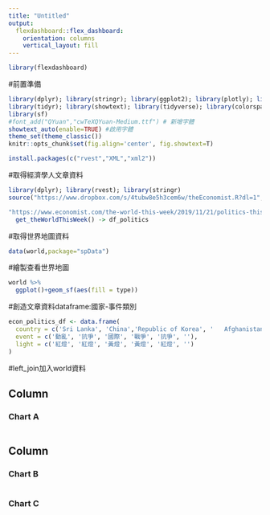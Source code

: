 ```yaml
---
title: "Untitled"
output: 
  flexdashboard::flex_dashboard:
    orientation: columns
    vertical_layout: fill
---
```


```r
library(flexdashboard)
```

#前置準備
```r
library(dplyr); library(stringr); library(ggplot2); library(plotly); library(lubridate); library(readr); library(colorspace); library(grDevices); library(shiny); library(shinyjs); library(scales)
library(tidyr); library(showtext); library(tidyverse); library(colorspace)
library(sf)
#font_add("QYuan","cwTeXQYuan-Medium.ttf") # 新增字體
showtext_auto(enable=TRUE) #啟用字體
theme_set(theme_classic())
knitr::opts_chunk$set(fig.align='center', fig.showtext=T)
```

```r
install.packages(c("rvest","XML","xml2"))
```

#取得經濟學人文章資料
```r
library(dplyr); library(rvest); library(stringr)
source("https://www.dropbox.com/s/4tubw8e5h3cem6w/theEconomist.R?dl=1", encoding = "utf-8")

"https://www.economist.com/the-world-this-week/2019/11/21/politics-this-week" %>%
  get_theWorldThisWeek() -> df_politics


```

#取得世界地圖資料
```r
data(world,package="spData")
```

#繪製查看世界地圖
```r
world %>%
  ggplot()+geom_sf(aes(fill = type))
```

#創造文章資料dataframe:國家-事件類別
```r
econ_politics_df <- data.frame(
  country = c('Sri Lanka', 'China','Republic of Korea', '	Afghanistan', 'Iran', 'Israeli'),
  event = c('動亂', '抗爭', '國際', '戰爭', '抗爭', ''),
  light = c('紅燈', '紅燈', '黃燈', '黃燈', '紅燈', '')
)
```




#left_join加入world資料


Column {data-width=650}
-----------------------------------------------------------------------

### Chart A

```r

```

Column {data-width=350}
-----------------------------------------------------------------------

### Chart B

```r

```

### Chart C

```r

```

